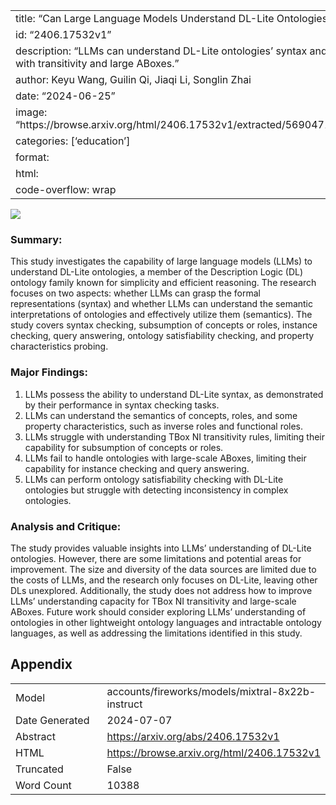 
---
title: "Can Large Language Models Understand DL-Lite Ontologies? An Empirical Study"
id: "2406.17532v1"
description: "LLMs can understand DL-Lite ontologies' syntax and semantics but struggle with transitivity and large ABoxes."
author: Keyu Wang, Guilin Qi, Jiaqi Li, Songlin Zhai
date: "2024-06-25"
image: "https://browse.arxiv.org/html/2406.17532v1/extracted/5690471/pic/prompt_overview.png"
categories: ['education']
format:
  html:
    code-overflow: wrap
---

![](https://browse.arxiv.org/html/2406.17532v1/extracted/5690471/pic/prompt_overview.png)

### Summary:

This study investigates the capability of large language models (LLMs) to understand DL-Lite ontologies, a member of the Description Logic (DL) ontology family known for simplicity and efficient reasoning. The research focuses on two aspects: whether LLMs can grasp the formal representations (syntax) and whether LLMs can understand the semantic interpretations of ontologies and effectively utilize them (semantics). The study covers syntax checking, subsumption of concepts or roles, instance checking, query answering, ontology satisfiability checking, and property characteristics probing.

### Major Findings:

1. LLMs possess the ability to understand DL-Lite syntax, as demonstrated by their performance in syntax checking tasks.
2. LLMs can understand the semantics of concepts, roles, and some property characteristics, such as inverse roles and functional roles.
3. LLMs struggle with understanding TBox NI transitivity rules, limiting their capability for subsumption of concepts or roles.
4. LLMs fail to handle ontologies with large-scale ABoxes, limiting their capability for instance checking and query answering.
5. LLMs can perform ontology satisfiability checking with DL-Lite ontologies but struggle with detecting inconsistency in complex ontologies.

### Analysis and Critique:

The study provides valuable insights into LLMs' understanding of DL-Lite ontologies. However, there are some limitations and potential areas for improvement. The size and diversity of the data sources are limited due to the costs of LLMs, and the research only focuses on DL-Lite, leaving other DLs unexplored. Additionally, the study does not address how to improve LLMs' understanding capacity for TBox NI transitivity and large-scale ABoxes. Future work should consider exploring LLMs' understanding of ontologies in other lightweight ontology languages and intractable ontology languages, as well as addressing the limitations identified in this study.

## Appendix

|          |          |
|----------|----------|
| Model     | accounts/fireworks/models/mixtral-8x22b-instruct       |
| Date Generated     | 2024-07-07       |
| Abstract | [https://arxiv.org/abs/2406.17532v1](https://arxiv.org/abs/2406.17532v1)        |
| HTML     | [https://browse.arxiv.org/html/2406.17532v1](https://browse.arxiv.org/html/2406.17532v1)       |
| Truncated       | False       |
| Word Count       | 10388       |